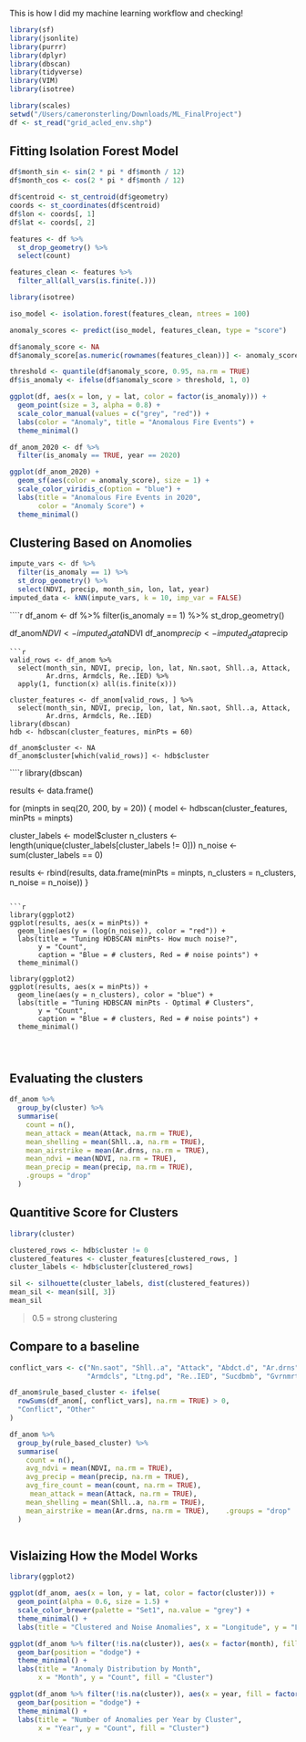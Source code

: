 This is how I did my machine learning workflow and checking! 
```r
library(sf)
library(jsonlite)
library(purrr)
library(dplyr)
library(dbscan)
library(tidyverse)
library(VIM)
library(isotree)

library(scales)
setwd("/Users/cameronsterling/Downloads/ML_FinalProject")
df <- st_read("grid_acled_env.shp")
```

## Fitting Isolation Forest Model
```r
df$month_sin <- sin(2 * pi * df$month / 12)
df$month_cos <- cos(2 * pi * df$month / 12)

df$centroid <- st_centroid(df$geometry)
coords <- st_coordinates(df$centroid)
df$lon <- coords[, 1]
df$lat <- coords[, 2]

features <- df %>%
  st_drop_geometry() %>%
  select(count)

features_clean <- features %>%
  filter_all(all_vars(is.finite(.)))

library(isotree)

iso_model <- isolation.forest(features_clean, ntrees = 100)

anomaly_scores <- predict(iso_model, features_clean, type = "score")

df$anomaly_score <- NA
df$anomaly_score[as.numeric(rownames(features_clean))] <- anomaly_scores

threshold <- quantile(df$anomaly_score, 0.95, na.rm = TRUE)
df$is_anomaly <- ifelse(df$anomaly_score > threshold, 1, 0)


```



```r
ggplot(df, aes(x = lon, y = lat, color = factor(is_anomaly))) +
  geom_point(size = 3, alpha = 0.8) +
  scale_color_manual(values = c("grey", "red")) +
  labs(color = "Anomaly", title = "Anomalous Fire Events") +
  theme_minimal()

```
```r


df_anom_2020 <- df %>%
  filter(is_anomaly == TRUE, year == 2020)

ggplot(df_anom_2020) +
  geom_sf(aes(color = anomaly_score), size = 1) +
  scale_color_viridis_c(option = "blue") +
  labs(title = "Anomalous Fire Events in 2020",
       color = "Anomaly Score") +
  theme_minimal()

```

## Clustering Based on Anomolies
```r

impute_vars <- df %>%
  filter(is_anomaly == 1) %>%
  st_drop_geometry() %>%
  select(NDVI, precip, month_sin, lon, lat, year)
imputed_data <- kNN(impute_vars, k = 10, imp_var = FALSE)
```
````r
df_anom <- df %>%
  filter(is_anomaly == 1) %>%
  st_drop_geometry()

df_anom$NDVI <- imputed_data$NDVI
df_anom$precip <- imputed_data$precip

```
```r

valid_rows <- df_anom %>%
  select(month_sin, NDVI, precip, lon, lat, Nn.saot, Shll..a, Attack,
         Ar.drns, Armdcls, Re..IED) %>%
  apply(1, function(x) all(is.finite(x)))

cluster_features <- df_anom[valid_rows, ] %>%
  select(month_sin, NDVI, precip, lon, lat, Nn.saot, Shll..a, Attack,
         Ar.drns, Armdcls, Re..IED) 
library(dbscan)
hdb <- hdbscan(cluster_features, minPts = 60)

df_anom$cluster <- NA
df_anom$cluster[which(valid_rows)] <- hdb$cluster
```

````r
library(dbscan)

results <- data.frame()

for (minpts in seq(20, 200, by = 20)) {
  model <- hdbscan(cluster_features, minPts = minpts)
  
  cluster_labels <- model$cluster
  n_clusters <- length(unique(cluster_labels[cluster_labels != 0]))
  n_noise <- sum(cluster_labels == 0)
  
  results <- rbind(results, data.frame(minPts = minpts,
                                       n_clusters = n_clusters,
                                       n_noise = n_noise))
}
```

```r
library(ggplot2)
ggplot(results, aes(x = minPts)) +
  geom_line(aes(y = (log(n_noise)), color = "red")) +
  labs(title = "Tuning HDBSCAN minPts- How much noise?",
       y = "Count",
       caption = "Blue = # clusters, Red = # noise points") +
  theme_minimal()

library(ggplot2)
ggplot(results, aes(x = minPts)) +
  geom_line(aes(y = n_clusters), color = "blue") +
  labs(title = "Tuning HDBSCAN minPts - Optimal # Clusters",
       y = "Count",
       caption = "Blue = # clusters, Red = # noise points") +
  theme_minimal()




```


## Evaluating the clusters
```r
df_anom %>%
  group_by(cluster) %>%
  summarise(
    count = n(),
    mean_attack = mean(Attack, na.rm = TRUE),
    mean_shelling = mean(Shll..a, na.rm = TRUE),
    mean_airstrike = mean(Ar.drns, na.rm = TRUE),
    mean_ndvi = mean(NDVI, na.rm = TRUE),
    mean_precip = mean(precip, na.rm = TRUE),
    .groups = "drop"
  )

```

## Quantitive Score for Clusters
```r
library(cluster)

clustered_rows <- hdb$cluster != 0
clustered_features <- cluster_features[clustered_rows, ]
cluster_labels <- hdb$cluster[clustered_rows]

sil <- silhouette(cluster_labels, dist(clustered_features))
mean_sil <- mean(sil[, 3])
mean_sil
```
> 0.5 = strong clustering 

## Compare to a baseline
```r

conflict_vars <- c("Nn.saot", "Shll..a", "Attack", "Abdct.d", "Ar.drns",  
                   "Armdcls", "Ltng.pd", "Re..IED", "Sucdbmb", "Gvrnmrt")

df_anom$rule_based_cluster <- ifelse(
  rowSums(df_anom[, conflict_vars], na.rm = TRUE) > 0,
  "Conflict", "Other"
)

df_anom %>%
  group_by(rule_based_cluster) %>%
  summarise(
    count = n(),
    avg_ndvi = mean(NDVI, na.rm = TRUE),
    avg_precip = mean(precip, na.rm = TRUE),
    avg_fire_count = mean(count, na.rm = TRUE),
     mean_attack = mean(Attack, na.rm = TRUE),
    mean_shelling = mean(Shll..a, na.rm = TRUE),
    mean_airstrike = mean(Ar.drns, na.rm = TRUE),    .groups = "drop"
  )



```
## Vislaizing How the Model Works 
```r
library(ggplot2)

ggplot(df_anom, aes(x = lon, y = lat, color = factor(cluster))) +
  geom_point(alpha = 0.6, size = 1.5) +
  scale_color_brewer(palette = "Set1", na.value = "grey") +
  theme_minimal() +
  labs(title = "Clustered and Noise Anomalies", x = "Longitude", y = "Latitude", color = "Cluster")


```

```r
ggplot(df_anom %>% filter(!is.na(cluster)), aes(x = factor(month), fill = factor(cluster))) +
  geom_bar(position = "dodge") +
  theme_minimal() +
  labs(title = "Anomaly Distribution by Month",
       x = "Month", y = "Count", fill = "Cluster")


```
```r
ggplot(df_anom %>% filter(!is.na(cluster)), aes(x = year, fill = factor(cluster))) +
  geom_bar(position = "dodge") +
  theme_minimal() +
  labs(title = "Number of Anomalies per Year by Cluster",
       x = "Year", y = "Count", fill = "Cluster")


```
